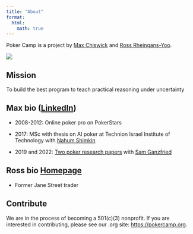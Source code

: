 ```yaml
---
title: "About"
format:
  html:
    math: true
---
```

Poker Camp is a project by [Max Chiswick](mailto:max@poker.camp) and [Ross Rheingans-Yoo](mailto:ross@poker.camp).

![](./assets/pcaces.png)

## Mission
To build the best program to teach practical reasoning under uncertainty

## Max bio ([LinkedIn](https://www.linkedin.com/in/maxchiswick/))
- 2008-2012: Online poker pro on PokerStars

- 2017: MSc with thesis on AI poker at Technion Israel Institute of Technology with [Nahum Shimkin](https://webee.technion.ac.il/shimkin/index.html)

- 2019 and 2022: [Two poker research papers](https://arxiv.org/search/cs?searchtype=author&query=Chiswick,+M) with [Sam Ganzfried](http://www.ganzfriedresearch.com/)

## Ross bio [Homepage](https://blog.rossry.net/me/)
- Former Jane Street trader

## Contribute
We are in the process of becoming a 501(c)(3) nonprofit. If you are interested in contributing, please see our .org site: [https://pokercamp.org](https://pokercamp.org). 